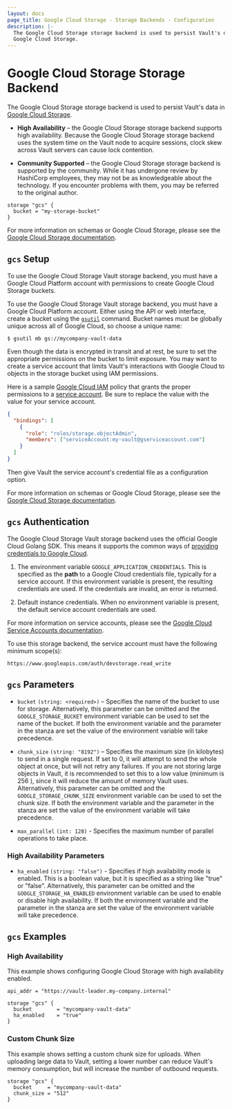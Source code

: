 ```yaml
---
layout: docs
page_title: Google Cloud Storage - Storage Backends - Configuration
description: |-
  The Google Cloud Storage storage backend is used to persist Vault's data in
  Google Cloud Storage.
---
```


# Google Cloud Storage Storage Backend

The Google Cloud Storage storage backend is used to persist Vault's data in
[Google Cloud Storage][gcs-docs].

- **High Availability** – the Google Cloud Storage storage backend supports high
  availability. Because the Google Cloud Storage storage backend uses the system
  time on the Vault node to acquire sessions, clock skew across Vault servers
  can cause lock contention.

- **Community Supported** – the Google Cloud Storage storage backend is
  supported by the community. While it has undergone review by HashiCorp
  employees, they may not be as knowledgeable about the technology. If you
  encounter problems with them, you may be referred to the original author.

```hcl
storage "gcs" {
  bucket = "my-storage-bucket"
}
```

For more information on schemas or Google Cloud Storage, please see the [Google
Cloud Storage documentation][gcs-docs].

## `gcs` Setup

To use the Google Cloud Storage Vault storage backend, you must have a Google
Cloud Platform account with permissions to create Google Cloud Storage buckets.

To use the Google Cloud Storage Vault storage backend, you must have a Google
Cloud Platform account. Either using the API or web interface, create a bucket
using the [`gsutil`][cloud-sdk] command. Bucket names must be globally unique
across all of Google Cloud, so choose a unique name:

```shell-session
$ gsutil mb gs://mycompany-vault-data
```

Even though the data is encrypted in transit and at rest, be sure to set the
appropriate permissions on the bucket to limit exposure. You may want to create
a service account that limits Vault's interactions with Google Cloud to objects
in the storage bucket using IAM permissions.

Here is a sample [Google Cloud IAM][iam] policy that grants the proper
permissions to a [service account][service-accounts]. Be sure to replace the
value with the value for your service account.

```json
{
  "bindings": [
    {
      "role": "roles/storage.objectAdmin",
      "members": ["serviceAccount:my-vault@gserviceaccount.com"]
    }
  ]
}
```

Then give Vault the service account's credential file as a configuration option.

For more information on schemas or Google Cloud Storage, please see the [Google
Cloud Storage documentation][gcs-docs].

## `gcs` Authentication

The Google Cloud Storage Vault storage backend uses the official Google Cloud
Golang SDK. This means it supports the common ways of [providing credentials to
Google Cloud][cloud-creds].

1. The environment variable `GOOGLE_APPLICATION_CREDENTIALS`. This is specified
   as the **path** to a Google Cloud credentials file, typically for a service
   account. If this environment variable is present, the resulting credentials are
   used. If the credentials are invalid, an error is returned.

1. Default instance credentials. When no environment variable is present, the
   default service account credentials are used.

For more information on service accounts, please see the [Google Cloud Service
Accounts documentation][service-accounts].

To use this storage backend, the service account must have the following
minimum scope(s):

```text
https://www.googleapis.com/auth/devstorage.read_write
```

## `gcs` Parameters

- `bucket` `(string: <required>)` – Specifies the name of the bucket to use for
  storage. Alternatively, this parameter can be omitted and the `GOOGLE_STORAGE_BUCKET` 
  environment variable can be used to set the name of the bucket. If both the environment
  variable and the parameter in the stanza are set the value of the environment variable
  will take precedence.

- `chunk_size` `(string: "8192")` – Specifies the maximum size (in kilobytes) to
  send in a single request. If set to 0, it will attempt to send the whole
  object at once, but will not retry any failures. If you are not storing large
  objects in Vault, it is recommended to set this to a low value (minimum is
  256 ), since it will reduce the amount of memory Vault uses. Alternatively, this parameter
  can be omitted and the `GOOGLE_STORAGE_CHUNK_SIZE` environment variable can be used to set 
  the chunk size. If both the environment variable and the parameter in the stanza are set 
  the value of the environment variable will take precedence.

- `max_parallel` `(int: 128)` - Specifies the maximum number of parallel
  operations to take place. 

### High Availability Parameters

- `ha_enabled` `(string: "false")` - Specifies if high availability mode is
  enabled. This is a boolean value, but it is specified as a string like "true"
  or "false". Alternatively, this parameter can be omitted and the 
  `GOOGLE_STORAGE_HA_ENABLED` environment variable can be used to 
  enable or disable high availability. If both the environment variable and 
  the parameter in the stanza are set the value of the environment variable will 
  take precedence.
  
## `gcs` Examples

### High Availability

This example shows configuring Google Cloud Storage with high availability
enabled.

```hcl
api_addr = "https://vault-leader.my-company.internal"

storage "gcs" {
  bucket        = "mycompany-vault-data"
  ha_enabled    = "true"
}
```

### Custom Chunk Size

This example shows setting a custom chunk size for uploads. When uploading large
data to Vault, setting a lower number can reduce Vault's memory consumption, but
will increase the number of outbound requests.

```hcl
storage "gcs" {
  bucket     = "mycompany-vault-data"
  chunk_size = "512"
}
```

[cloud-creds]: https://cloud.google.com/docs/authentication/production#providing_credentials_to_your_application
[cloud-sdk]: https://cloud.google.com/sdk/downloads
[gcs-docs]: https://cloud.google.com/storage/docs/
[iam]: https://cloud.google.com/iam/docs/
[service-accounts]: https://cloud.google.com/compute/docs/access/service-accounts
